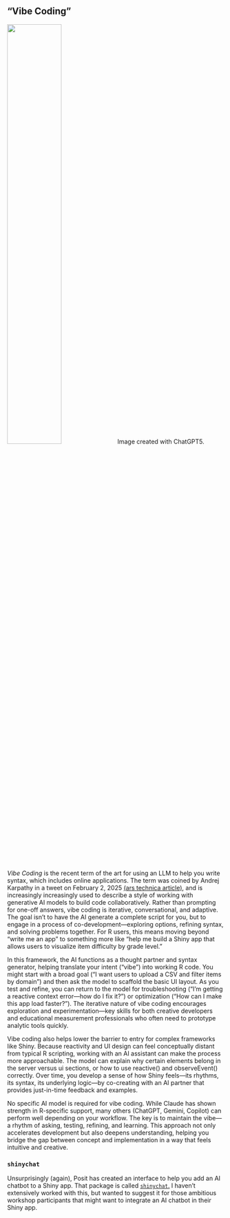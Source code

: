## "Vibe Coding"

![](images/vibecoding.png){fig-align="center" width=50%}
Image created with ChatGPT5.

_Vibe Coding_ is the recent term of the art for using an LLM to help you write syntax, which includes online applications. The term was coined by Andrej Karpathy in a tweet on February 2, 2025 [(ars technica article)](https://arstechnica.com/ai/2025/03/is-vibe-coding-with-ai-gnarly-or-reckless-maybe-some-of-both/){target="_blank"}, and is increasingly increasingly used to describe a style of working with generative AI models to build code collaboratively.
Rather than prompting for one-off answers, vibe coding is iterative, conversational, and adaptive. 
The goal isn’t to have the AI generate a complete script for you, but to engage in a process of co-development—exploring options, refining syntax, and solving problems together. 
For R users, this means moving beyond “write me an app” to something more like “help me build a Shiny app that allows users to visualize item difficulty by grade level.”

In this framework, the AI functions as a thought partner and syntax generator, helping translate your intent (“vibe”) into working R code. 
You might start with a broad goal (“I want users to upload a CSV and filter items by domain”) and then ask the model to scaffold the basic UI layout. 
As you test and refine, you can return to the model for troubleshooting (“I’m getting a reactive context error—how do I fix it?”) or optimization (“How can I make this app load faster?”). The iterative nature of vibe coding encourages exploration and experimentation—key skills for both creative developers and educational measurement professionals who often need to prototype analytic tools quickly.

Vibe coding also helps lower the barrier to entry for complex frameworks like Shiny. 
Because reactivity and UI design can feel conceptually distant from typical R scripting, working with an AI assistant can make the process more approachable. 
The model can explain why certain elements belong in the server versus ui sections, or how to use reactive() and observeEvent() correctly. 
Over time, you develop a sense of how Shiny feels—its rhythms, its syntax, its underlying logic—by co-creating with an AI partner that provides just-in-time feedback and examples.

No specific AI model is required for vibe coding. 
While Claude has shown strength in R-specific support, many others (ChatGPT, Gemini, Copilot) can perform well depending on your workflow. 
The key is to maintain the vibe—a rhythm of asking, testing, refining, and learning. 
This approach not only accelerates development but also deepens understanding, helping you bridge the gap between concept and implementation in a way that feels intuitive and creative.

### `shinychat`

Unsurprisingly (again), Posit has created an interface to help you add an AI chatbot to a Shiny app.
That package is called [`shinychat`.](https://posit-dev.github.io/shinychat/){target="_blank"}
I haven't extensively worked with this, but wanted to suggest it for those ambitious workshop participants that might want to integrate an AI chatbot in their Shiny app.